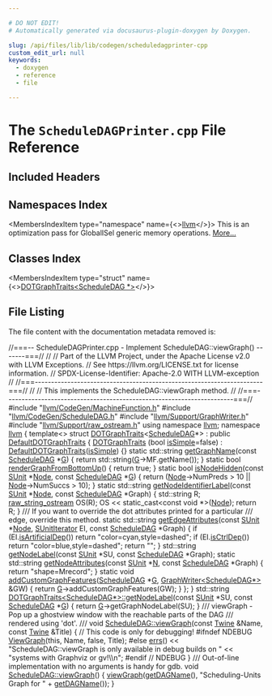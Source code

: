 ```yaml
---

# DO NOT EDIT!
# Automatically generated via docusaurus-plugin-doxygen by Doxygen.

slug: /api/files/lib/lib/codegen/scheduledagprinter-cpp
custom_edit_url: null
keywords:
  - doxygen
  - reference
  - file

---
```





# The `ScheduleDAGPrinter.cpp` File Reference

<DoxygenPage pluginConfig={pluginConfig}>



## Included Headers

<IncludesList>
<IncludesListItem
  filePath="llvm/CodeGen/MachineFunction.h"
  permalink="/docs/api/files/include/include/llvm/include/llvm/codegen/machinefunction-h"
  isLocal="true" />
<IncludesListItem
  filePath="llvm/CodeGen/ScheduleDAG.h"
  permalink="/docs/api/files/include/include/llvm/include/llvm/codegen/scheduledag-h"
  isLocal="true" />
<IncludesListItem
  filePath="llvm/Support/GraphWriter.h"
  permalink="/docs/api/files/include/include/llvm/include/llvm/support/graphwriter-h"
  isLocal="true" />
<IncludesListItem
  filePath="llvm/Support/raw_ostream.h"
  permalink="/docs/api/files/include/include/llvm/include/llvm/support/raw-ostream-h"
  isLocal="true" />
</IncludesList>

## Namespaces Index

<MembersIndex>

<MembersIndexItem
  type="namespace"
  name={<><a href="/docs/api/namespaces/llvm">llvm</a></>}>
This is an optimization pass for GlobalISel generic memory operations. <a href="/docs/api/namespaces/llvm/#details">More...</a>
</MembersIndexItem>

</MembersIndex>

## Classes Index

<MembersIndex>

<MembersIndexItem
  type="struct"
  name={<><a href="/docs/api/structs/llvm/dotgraphtraits-8724e5f1194a63950ec2dad06d9bdf62">DOTGraphTraits&lt;ScheduleDAG *&gt;</a></>}>
</MembersIndexItem>

</MembersIndex>


## File Listing

The file content with the documentation metadata removed is:

<ProgramListing>

<Link id="l00001" /><CodeLine lineNumber="1"><span class="doxyHighlightComment">//===-- ScheduleDAGPrinter.cpp - Implement ScheduleDAG::viewGraph() -------===//</span></CodeLine>
<Link id="l00002" /><CodeLine lineNumber="2"><span class="doxyHighlightComment">//</span></CodeLine>
<Link id="l00003" /><CodeLine lineNumber="3"><span class="doxyHighlightComment">// Part of the LLVM Project, under the Apache License v2.0 with LLVM Exceptions.</span></CodeLine>
<Link id="l00004" /><CodeLine lineNumber="4"><span class="doxyHighlightComment">// See https://llvm.org/LICENSE.txt for license information.</span></CodeLine>
<Link id="l00005" /><CodeLine lineNumber="5"><span class="doxyHighlightComment">// SPDX-License-Identifier: Apache-2.0 WITH LLVM-exception</span></CodeLine>
<Link id="l00006" /><CodeLine lineNumber="6"><span class="doxyHighlightComment">//</span></CodeLine>
<Link id="l00007" /><CodeLine lineNumber="7"><span class="doxyHighlightComment">//===----------------------------------------------------------------------===//</span></CodeLine>
<Link id="l00008" /><CodeLine lineNumber="8"><span class="doxyHighlightComment">//</span></CodeLine>
<Link id="l00009" /><CodeLine lineNumber="9"><span class="doxyHighlightComment">// This implements the ScheduleDAG::viewGraph method.</span></CodeLine>
<Link id="l00010" /><CodeLine lineNumber="10"><span class="doxyHighlightComment">//</span></CodeLine>
<Link id="l00011" /><CodeLine lineNumber="11"><span class="doxyHighlightComment">//===----------------------------------------------------------------------===//</span></CodeLine>
<Link id="l00012" /><CodeLine lineNumber="12"></CodeLine>
<Link id="l00013" /><CodeLine lineNumber="13"><span class="doxyHighlightPreprocessor">#include &quot;<a href="/docs/api/files/include/include/llvm/include/llvm/codegen/machinefunction-h">llvm/CodeGen/MachineFunction.h</a>&quot;</span></CodeLine>
<Link id="l00014" /><CodeLine lineNumber="14"><span class="doxyHighlightPreprocessor">#include &quot;<a href="/docs/api/files/include/include/llvm/include/llvm/codegen/scheduledag-h">llvm/CodeGen/ScheduleDAG.h</a>&quot;</span></CodeLine>
<Link id="l00015" /><CodeLine lineNumber="15"><span class="doxyHighlightPreprocessor">#include &quot;<a href="/docs/api/files/include/include/llvm/include/llvm/support/graphwriter-h">llvm/Support/GraphWriter.h</a>&quot;</span></CodeLine>
<Link id="l00016" /><CodeLine lineNumber="16"><span class="doxyHighlightPreprocessor">#include &quot;<a href="/docs/api/files/include/include/llvm/include/llvm/support/raw-ostream-h">llvm/Support/raw&#95;ostream.h</a>&quot;</span></CodeLine>
<Link id="l00017" /><CodeLine lineNumber="17"><span class="doxyHighlightKeyword">using namespace </span><span class="doxyHighlight"><a href="/docs/api/namespaces/llvm">llvm</a>;</span></CodeLine>
<Link id="l00018" /><CodeLine lineNumber="18"></CodeLine>
<Link id="l00019" /><CodeLine lineNumber="19"><span class="doxyHighlightKeyword">namespace </span><span class="doxyHighlight"><a href="/docs/api/namespaces/llvm">llvm</a> &#123;</span></CodeLine>
<Link id="l00020" /><CodeLine lineNumber="20"><span class="doxyHighlight">  </span><span class="doxyHighlightKeyword">template</span><span class="doxyHighlight">&lt;&gt;</span></CodeLine>
<Link id="l00021" /><CodeLine lineNumber="21" lineLink="/docs/api/structs/llvm/dotgraphtraits-8724e5f1194a63950ec2dad06d9bdf62"><span class="doxyHighlight">  </span><span class="doxyHighlightKeyword">struct </span><span class="doxyHighlight"><a href="/docs/api/structs/llvm/dotgraphtraits-8724e5f1194a63950ec2dad06d9bdf62/#a4c062906740223f04ca96ab5e852f983">DOTGraphTraits</a>&lt;<a href="/docs/api/classes/llvm/scheduledag">ScheduleDAG</a>&#42;&gt; : </span><span class="doxyHighlightKeyword">public</span><span class="doxyHighlight"> <a href="/docs/api/structs/llvm/defaultdotgraphtraits/#a8a0585a182245d87b224f4a26a41cf16">DefaultDOTGraphTraits</a> &#123;</span></CodeLine>
<Link id="l00022" /><CodeLine lineNumber="22"></CodeLine>
<Link id="l00023" /><CodeLine lineNumber="23" lineLink="/docs/api/structs/llvm/dotgraphtraits-8724e5f1194a63950ec2dad06d9bdf62/#a4c062906740223f04ca96ab5e852f983"><span class="doxyHighlight">  <a href="/docs/api/structs/llvm/dotgraphtraits-8724e5f1194a63950ec2dad06d9bdf62/#a4c062906740223f04ca96ab5e852f983">DOTGraphTraits</a> (</span><span class="doxyHighlightKeywordType">bool</span><span class="doxyHighlight"> <a href="/docs/api/structs/llvm/defaultdotgraphtraits/#ae8629cdc360910256304238ca5db1a45">isSimple</a>=</span><span class="doxyHighlightKeyword">false</span><span class="doxyHighlight">) : <a href="/docs/api/structs/llvm/defaultdotgraphtraits/#a8a0585a182245d87b224f4a26a41cf16">DefaultDOTGraphTraits</a>(<a href="/docs/api/structs/llvm/defaultdotgraphtraits/#ae8629cdc360910256304238ca5db1a45">isSimple</a>) &#123;&#125;</span></CodeLine>
<Link id="l00024" /><CodeLine lineNumber="24"></CodeLine>
<Link id="l00025" /><CodeLine lineNumber="25" lineLink="/docs/api/structs/llvm/dotgraphtraits-8724e5f1194a63950ec2dad06d9bdf62/#aa7330a0ffb33a84500a35ce74a559f69"><span class="doxyHighlight">    </span><span class="doxyHighlightKeyword">static</span><span class="doxyHighlight"> std::string <a href="/docs/api/structs/llvm/dotgraphtraits-8724e5f1194a63950ec2dad06d9bdf62/#aa7330a0ffb33a84500a35ce74a559f69">getGraphName</a>(</span><span class="doxyHighlightKeyword">const</span><span class="doxyHighlight"> <a href="/docs/api/classes/llvm/scheduledag">ScheduleDAG</a> &#42;<a href="/docs/api/files/lib/lib/support/md5-cpp/#ad96b7cf3182ce2ba85e5a7a93b12c441">G</a>) &#123;</span></CodeLine>
<Link id="l00026" /><CodeLine lineNumber="26"><span class="doxyHighlight">      </span><span class="doxyHighlightKeywordFlow">return</span><span class="doxyHighlight"> std::string(<a href="/docs/api/files/lib/lib/support/md5-cpp/#ad96b7cf3182ce2ba85e5a7a93b12c441">G</a>-&gt;MF.getName());</span></CodeLine>
<Link id="l00027" /><CodeLine lineNumber="27"><span class="doxyHighlight">    &#125;</span></CodeLine>
<Link id="l00028" /><CodeLine lineNumber="28"></CodeLine>
<Link id="l00029" /><CodeLine lineNumber="29" lineLink="/docs/api/structs/llvm/dotgraphtraits-8724e5f1194a63950ec2dad06d9bdf62/#a7bbad0bee8894c5c7597ad676cb921ee"><span class="doxyHighlight">    </span><span class="doxyHighlightKeyword">static</span><span class="doxyHighlight"> </span><span class="doxyHighlightKeywordType">bool</span><span class="doxyHighlight"> <a href="/docs/api/structs/llvm/dotgraphtraits-8724e5f1194a63950ec2dad06d9bdf62/#a7bbad0bee8894c5c7597ad676cb921ee">renderGraphFromBottomUp</a>() &#123;</span></CodeLine>
<Link id="l00030" /><CodeLine lineNumber="30"><span class="doxyHighlight">      </span><span class="doxyHighlightKeywordFlow">return</span><span class="doxyHighlight"> </span><span class="doxyHighlightKeyword">true</span><span class="doxyHighlight">;</span></CodeLine>
<Link id="l00031" /><CodeLine lineNumber="31"><span class="doxyHighlight">    &#125;</span></CodeLine>
<Link id="l00032" /><CodeLine lineNumber="32"></CodeLine>
<Link id="l00033" /><CodeLine lineNumber="33" lineLink="/docs/api/structs/llvm/dotgraphtraits-8724e5f1194a63950ec2dad06d9bdf62/#a35eaf0c9b84a45215ac3e9d6af02d670"><span class="doxyHighlight">    </span><span class="doxyHighlightKeyword">static</span><span class="doxyHighlight"> </span><span class="doxyHighlightKeywordType">bool</span><span class="doxyHighlight"> <a href="/docs/api/structs/llvm/dotgraphtraits-8724e5f1194a63950ec2dad06d9bdf62/#a35eaf0c9b84a45215ac3e9d6af02d670">isNodeHidden</a>(</span><span class="doxyHighlightKeyword">const</span><span class="doxyHighlight"> <a href="/docs/api/classes/llvm/sunit">SUnit</a> &#42;<a href="/docs/api/classes/node">Node</a>, </span><span class="doxyHighlightKeyword">const</span><span class="doxyHighlight"> <a href="/docs/api/classes/llvm/scheduledag">ScheduleDAG</a> &#42;<a href="/docs/api/files/lib/lib/support/md5-cpp/#ad96b7cf3182ce2ba85e5a7a93b12c441">G</a>) &#123;</span></CodeLine>
<Link id="l00034" /><CodeLine lineNumber="34"><span class="doxyHighlight">      </span><span class="doxyHighlightKeywordFlow">return</span><span class="doxyHighlight"> (<a href="/docs/api/classes/node">Node</a>-&gt;NumPreds &gt; 10 || <a href="/docs/api/classes/node">Node</a>-&gt;NumSuccs &gt; 10);</span></CodeLine>
<Link id="l00035" /><CodeLine lineNumber="35"><span class="doxyHighlight">    &#125;</span></CodeLine>
<Link id="l00036" /><CodeLine lineNumber="36"></CodeLine>
<Link id="l00037" /><CodeLine lineNumber="37" lineLink="/docs/api/structs/llvm/dotgraphtraits-8724e5f1194a63950ec2dad06d9bdf62/#ab47beb976e7103c7a6e9eeda2aad4c04"><span class="doxyHighlight">    </span><span class="doxyHighlightKeyword">static</span><span class="doxyHighlight"> std::string <a href="/docs/api/structs/llvm/dotgraphtraits-8724e5f1194a63950ec2dad06d9bdf62/#ab47beb976e7103c7a6e9eeda2aad4c04">getNodeIdentifierLabel</a>(</span><span class="doxyHighlightKeyword">const</span><span class="doxyHighlight"> <a href="/docs/api/classes/llvm/sunit">SUnit</a> &#42;<a href="/docs/api/classes/node">Node</a>,</span></CodeLine>
<Link id="l00038" /><CodeLine lineNumber="38"><span class="doxyHighlight">                                              </span><span class="doxyHighlightKeyword">const</span><span class="doxyHighlight"> <a href="/docs/api/classes/llvm/scheduledag">ScheduleDAG</a> &#42;Graph) &#123;</span></CodeLine>
<Link id="l00039" /><CodeLine lineNumber="39"><span class="doxyHighlight">      std::string R;</span></CodeLine>
<Link id="l00040" /><CodeLine lineNumber="40"><span class="doxyHighlight">      <a href="/docs/api/classes/llvm/raw-string-ostream">raw&#95;string&#95;ostream</a> OS(R);</span></CodeLine>
<Link id="l00041" /><CodeLine lineNumber="41"><span class="doxyHighlight">      OS &lt;&lt; static&#95;cast&lt;const void &#42;&gt;(<a href="/docs/api/classes/node">Node</a>);</span></CodeLine>
<Link id="l00042" /><CodeLine lineNumber="42"><span class="doxyHighlight">      </span><span class="doxyHighlightKeywordFlow">return</span><span class="doxyHighlight"> R;</span></CodeLine>
<Link id="l00043" /><CodeLine lineNumber="43"><span class="doxyHighlight">    &#125;</span></CodeLine>
<Link id="l00044" /><CodeLine lineNumber="44"></CodeLine>
<Link id="l00045" /><CodeLine lineNumber="45"><span class="doxyHighlightComment">    /// If you want to override the dot attributes printed for a particular</span></CodeLine>
<Link id="l00046" /><CodeLine lineNumber="46"><span class="doxyHighlightComment">    /// edge, override this method.</span></CodeLine>
<Link id="l00047" /><CodeLine lineNumber="47" lineLink="/docs/api/structs/llvm/dotgraphtraits-8724e5f1194a63950ec2dad06d9bdf62/#a2d4a3be8f43bead468907b95fba29837"><span class="doxyHighlight">    </span><span class="doxyHighlightKeyword">static</span><span class="doxyHighlight"> std::string <a href="/docs/api/structs/llvm/dotgraphtraits-8724e5f1194a63950ec2dad06d9bdf62/#a2d4a3be8f43bead468907b95fba29837">getEdgeAttributes</a>(</span><span class="doxyHighlightKeyword">const</span><span class="doxyHighlight"> <a href="/docs/api/classes/llvm/sunit">SUnit</a> &#42;<a href="/docs/api/classes/node">Node</a>,</span></CodeLine>
<Link id="l00048" /><CodeLine lineNumber="48"><span class="doxyHighlight">                                         <a href="/docs/api/classes/llvm/sunititerator">SUnitIterator</a> EI,</span></CodeLine>
<Link id="l00049" /><CodeLine lineNumber="49"><span class="doxyHighlight">                                         </span><span class="doxyHighlightKeyword">const</span><span class="doxyHighlight"> <a href="/docs/api/classes/llvm/scheduledag">ScheduleDAG</a> &#42;Graph) &#123;</span></CodeLine>
<Link id="l00050" /><CodeLine lineNumber="50"><span class="doxyHighlight">      </span><span class="doxyHighlightKeywordFlow">if</span><span class="doxyHighlight"> (EI.<a href="/docs/api/classes/llvm/sunititerator/#ad21c405410acc1224a0c595dfee78db3">isArtificialDep</a>())</span></CodeLine>
<Link id="l00051" /><CodeLine lineNumber="51"><span class="doxyHighlight">        </span><span class="doxyHighlightKeywordFlow">return</span><span class="doxyHighlight"> </span><span class="doxyHighlightStringLiteral">&quot;color=cyan,style=dashed&quot;</span><span class="doxyHighlight">;</span></CodeLine>
<Link id="l00052" /><CodeLine lineNumber="52"><span class="doxyHighlight">      </span><span class="doxyHighlightKeywordFlow">if</span><span class="doxyHighlight"> (EI.<a href="/docs/api/classes/llvm/sunititerator/#ad6eeca3c40d9ebbab3bde59949fc3c13">isCtrlDep</a>())</span></CodeLine>
<Link id="l00053" /><CodeLine lineNumber="53"><span class="doxyHighlight">        </span><span class="doxyHighlightKeywordFlow">return</span><span class="doxyHighlight"> </span><span class="doxyHighlightStringLiteral">&quot;color=blue,style=dashed&quot;</span><span class="doxyHighlight">;</span></CodeLine>
<Link id="l00054" /><CodeLine lineNumber="54"><span class="doxyHighlight">      </span><span class="doxyHighlightKeywordFlow">return</span><span class="doxyHighlight"> </span><span class="doxyHighlightStringLiteral">&quot;&quot;</span><span class="doxyHighlight">;</span></CodeLine>
<Link id="l00055" /><CodeLine lineNumber="55"><span class="doxyHighlight">    &#125;</span></CodeLine>
<Link id="l00056" /><CodeLine lineNumber="56"></CodeLine>
<Link id="l00057" /><CodeLine lineNumber="57"></CodeLine>
<Link id="l00058" /><CodeLine lineNumber="58" lineLink="/docs/api/structs/llvm/dotgraphtraits-8724e5f1194a63950ec2dad06d9bdf62/#ac6760cc8beabc9de3aac26152f2eb33a"><span class="doxyHighlight">    std::string <a href="/docs/api/structs/llvm/dotgraphtraits-8724e5f1194a63950ec2dad06d9bdf62/#ac6760cc8beabc9de3aac26152f2eb33a">getNodeLabel</a>(</span><span class="doxyHighlightKeyword">const</span><span class="doxyHighlight"> <a href="/docs/api/classes/llvm/sunit">SUnit</a> &#42;SU, </span><span class="doxyHighlightKeyword">const</span><span class="doxyHighlight"> <a href="/docs/api/classes/llvm/scheduledag">ScheduleDAG</a> &#42;Graph);</span></CodeLine>
<Link id="l00059" /><CodeLine lineNumber="59" lineLink="/docs/api/structs/llvm/dotgraphtraits-8724e5f1194a63950ec2dad06d9bdf62/#a0af913c67e3a0ba5f5756489230c823c"><span class="doxyHighlight">    </span><span class="doxyHighlightKeyword">static</span><span class="doxyHighlight"> std::string <a href="/docs/api/structs/llvm/dotgraphtraits-8724e5f1194a63950ec2dad06d9bdf62/#a0af913c67e3a0ba5f5756489230c823c">getNodeAttributes</a>(</span><span class="doxyHighlightKeyword">const</span><span class="doxyHighlight"> <a href="/docs/api/classes/llvm/sunit">SUnit</a> &#42;<a href="/docs/api/files/lib/lib/support/regcomp-c/#a0240ac851181b84ac374872dc5434ee4">N</a>,</span></CodeLine>
<Link id="l00060" /><CodeLine lineNumber="60"><span class="doxyHighlight">                                         </span><span class="doxyHighlightKeyword">const</span><span class="doxyHighlight"> <a href="/docs/api/classes/llvm/scheduledag">ScheduleDAG</a> &#42;Graph) &#123;</span></CodeLine>
<Link id="l00061" /><CodeLine lineNumber="61"><span class="doxyHighlight">      </span><span class="doxyHighlightKeywordFlow">return</span><span class="doxyHighlight"> </span><span class="doxyHighlightStringLiteral">&quot;shape=Mrecord&quot;</span><span class="doxyHighlight">;</span></CodeLine>
<Link id="l00062" /><CodeLine lineNumber="62"><span class="doxyHighlight">    &#125;</span></CodeLine>
<Link id="l00063" /><CodeLine lineNumber="63"></CodeLine>
<Link id="l00064" /><CodeLine lineNumber="64" lineLink="/docs/api/structs/llvm/dotgraphtraits-8724e5f1194a63950ec2dad06d9bdf62/#a5b336bc7481ef590d4619ebfb1dda1d2"><span class="doxyHighlight">    </span><span class="doxyHighlightKeyword">static</span><span class="doxyHighlight"> </span><span class="doxyHighlightKeywordType">void</span><span class="doxyHighlight"> <a href="/docs/api/structs/llvm/dotgraphtraits-8724e5f1194a63950ec2dad06d9bdf62/#a5b336bc7481ef590d4619ebfb1dda1d2">addCustomGraphFeatures</a>(<a href="/docs/api/classes/llvm/scheduledag">ScheduleDAG</a> &#42;<a href="/docs/api/files/lib/lib/support/md5-cpp/#ad96b7cf3182ce2ba85e5a7a93b12c441">G</a>,</span></CodeLine>
<Link id="l00065" /><CodeLine lineNumber="65"><span class="doxyHighlight">                                       <a href="/docs/api/classes/llvm/graphwriter">GraphWriter&lt;ScheduleDAG&#42;&gt;</a> &amp;GW) &#123;</span></CodeLine>
<Link id="l00066" /><CodeLine lineNumber="66"><span class="doxyHighlight">      </span><span class="doxyHighlightKeywordFlow">return</span><span class="doxyHighlight"> <a href="/docs/api/files/lib/lib/support/md5-cpp/#ad96b7cf3182ce2ba85e5a7a93b12c441">G</a>-&gt;addCustomGraphFeatures(GW);</span></CodeLine>
<Link id="l00067" /><CodeLine lineNumber="67"><span class="doxyHighlight">    &#125;</span></CodeLine>
<Link id="l00068" /><CodeLine lineNumber="68"><span class="doxyHighlight">  &#125;;</span></CodeLine>
<Link id="l00069" /><CodeLine lineNumber="69"><span class="doxyHighlight">&#125;</span></CodeLine>
<Link id="l00070" /><CodeLine lineNumber="70"></CodeLine>
<Link id="l00071" /><CodeLine lineNumber="71"><span class="doxyHighlight">std::string <a href="/docs/api/structs/llvm/defaultdotgraphtraits/#a748e27397b601b36da4ff8689fe1d231">DOTGraphTraits&lt;ScheduleDAG&#42;&gt;::getNodeLabel</a>(</span><span class="doxyHighlightKeyword">const</span><span class="doxyHighlight"> <a href="/docs/api/classes/llvm/sunit">SUnit</a> &#42;SU,</span></CodeLine>
<Link id="l00072" /><CodeLine lineNumber="72"><span class="doxyHighlight">                                                       </span><span class="doxyHighlightKeyword">const</span><span class="doxyHighlight"> <a href="/docs/api/classes/llvm/scheduledag">ScheduleDAG</a> &#42;<a href="/docs/api/files/lib/lib/support/md5-cpp/#ad96b7cf3182ce2ba85e5a7a93b12c441">G</a>) &#123;</span></CodeLine>
<Link id="l00073" /><CodeLine lineNumber="73"><span class="doxyHighlight">  </span><span class="doxyHighlightKeywordFlow">return</span><span class="doxyHighlight"> <a href="/docs/api/files/lib/lib/support/md5-cpp/#ad96b7cf3182ce2ba85e5a7a93b12c441">G</a>-&gt;getGraphNodeLabel(SU);</span></CodeLine>
<Link id="l00074" /><CodeLine lineNumber="74"><span class="doxyHighlight">&#125;</span></CodeLine>
<Link id="l00075" /><CodeLine lineNumber="75"></CodeLine>
<Link id="l00076" /><CodeLine lineNumber="76"><span class="doxyHighlightComment">/// viewGraph - Pop up a ghostview window with the reachable parts of the DAG</span></CodeLine>
<Link id="l00077" /><CodeLine lineNumber="77"><span class="doxyHighlightComment">/// rendered using &#39;dot&#39;.</span></CodeLine>
<Link id="l00078" /><CodeLine lineNumber="78"><span class="doxyHighlightComment">///</span></CodeLine>
<Link id="l00079" /><CodeLine lineNumber="79" lineLink="/docs/api/classes/llvm/scheduledag/#a209b615edbcad3e1a7afd7411ce4eae2"><span class="doxyHighlightKeywordType">void</span><span class="doxyHighlight"> <a href="/docs/api/classes/llvm/scheduledag/#a7e726201ecf499acd7f87ac1d4ff610e">ScheduleDAG::viewGraph</a>(</span><span class="doxyHighlightKeyword">const</span><span class="doxyHighlight"> <a href="/docs/api/classes/llvm/twine">Twine</a> &amp;Name, </span><span class="doxyHighlightKeyword">const</span><span class="doxyHighlight"> <a href="/docs/api/classes/llvm/twine">Twine</a> &amp;Title) &#123;</span></CodeLine>
<Link id="l00080" /><CodeLine lineNumber="80"><span class="doxyHighlight">  </span><span class="doxyHighlightComment">// This code is only for debugging!</span></CodeLine>
<Link id="l00081" /><CodeLine lineNumber="81"><span class="doxyHighlightPreprocessor">#ifndef NDEBUG</span></CodeLine>
<Link id="l00082" /><CodeLine lineNumber="82"><span class="doxyHighlight">  <a href="/docs/api/namespaces/llvm/#ab8635363d4287c93f64c55ad5567fcf0">ViewGraph</a>(</span><span class="doxyHighlightKeyword">this</span><span class="doxyHighlight">, Name, </span><span class="doxyHighlightKeyword">false</span><span class="doxyHighlight">, Title);</span></CodeLine>
<Link id="l00083" /><CodeLine lineNumber="83"><span class="doxyHighlightPreprocessor">#else</span></CodeLine>
<Link id="l00084" /><CodeLine lineNumber="84"><span class="doxyHighlight">  <a href="/docs/api/namespaces/llvm/#a9a7b5c68c90f85baaedaa854cc5002cc">errs</a>() &lt;&lt; </span><span class="doxyHighlightStringLiteral">&quot;ScheduleDAG::viewGraph is only available in debug builds on &quot;</span></CodeLine>
<Link id="l00085" /><CodeLine lineNumber="85"><span class="doxyHighlight">         &lt;&lt; </span><span class="doxyHighlightStringLiteral">&quot;systems with Graphviz or gv!\\n&quot;</span><span class="doxyHighlight">;</span></CodeLine>
<Link id="l00086" /><CodeLine lineNumber="86"><span class="doxyHighlightPreprocessor">#endif  </span><span class="doxyHighlightComment">// NDEBUG</span></CodeLine>
<Link id="l00087" /><CodeLine lineNumber="87"><span class="doxyHighlight">&#125;</span></CodeLine>
<Link id="l00088" /><CodeLine lineNumber="88"></CodeLine>
<Link id="l00089" /><CodeLine lineNumber="89"><span class="doxyHighlightComment">/// Out-of-line implementation with no arguments is handy for gdb.</span></CodeLine>
<Link id="l00090" /><CodeLine lineNumber="90" lineLink="/docs/api/classes/llvm/scheduledag/#a7e726201ecf499acd7f87ac1d4ff610e"><span class="doxyHighlightKeywordType">void</span><span class="doxyHighlight"> <a href="/docs/api/classes/llvm/scheduledag/#a7e726201ecf499acd7f87ac1d4ff610e">ScheduleDAG::viewGraph</a>() &#123;</span></CodeLine>
<Link id="l00091" /><CodeLine lineNumber="91"><span class="doxyHighlight">  <a href="/docs/api/classes/llvm/scheduledag/#a7e726201ecf499acd7f87ac1d4ff610e">viewGraph</a>(<a href="/docs/api/classes/llvm/scheduledag/#a36e088128012e4d48af65feb75f84c5c">getDAGName</a>(), </span><span class="doxyHighlightStringLiteral">&quot;Scheduling-Units Graph for &quot;</span><span class="doxyHighlight"> + <a href="/docs/api/classes/llvm/scheduledag/#a36e088128012e4d48af65feb75f84c5c">getDAGName</a>());</span></CodeLine>
<Link id="l00092" /><CodeLine lineNumber="92"><span class="doxyHighlight">&#125;</span></CodeLine>

</ProgramListing>


</DoxygenPage>
